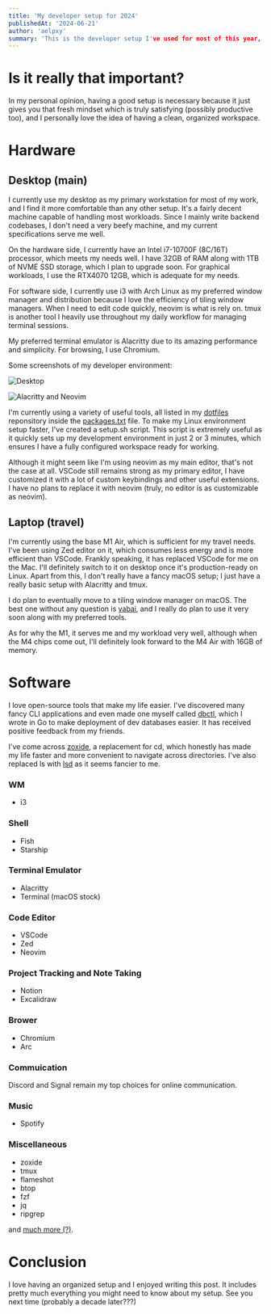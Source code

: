 ```yaml
---
title: 'My developer setup for 2024'
publishedAt: '2024-06-21'
author: 'aelpxy'
summary: 'This is the developer setup I've used for most of this year, and I plan to continue using it next year as well.'
---
```


# Is it really that important?

In my personal opinion, having a good setup is necessary because it just gives
you that fresh mindset which is truly satisfying (possibly productive too), and I
personally love the idea of having a clean, organized workspace.

# Hardware

## Desktop (main)

I currently use my desktop as my primary workstation for most of my work, and I
find it more comfortable than any other setup. It's a fairly decent machine
capable of handling most workloads. Since I mainly write backend codebases, I
don't need a very beefy machine, and my current specifications serve me well.

On the hardware side, I currently have an Intel i7-10700F (8C/16T) processor,
which meets my needs well. I have 32GB of RAM along with 1TB of NVME SSD
storage, which I plan to upgrade soon. For graphical workloads, I use the
RTX4070 12GB, which is adequate for my needs.

For software side, I currently use i3 with Arch Linux as my preferred window
manager and distribution because I love the efficiency of tiling window
managers. When I need to edit code quickly, neovim is what is rely on. tmux is
another tool I heavily use throughout my daily workflow for managing terminal
sessions.

My preferred terminal emulator is Alacritty due to its amazing performance and
simplicity. For browsing, I use Chromium.

Some screenshots of my developer environment:

![Desktop](https://s3.velta.dev/aelpxy-bucket/aelpxy.dev/desktop-main.png)

![Alacritty and Neovim](https://s3.velta.dev/aelpxy-bucket/aelpxy.dev/desktop-nvim-2.png)

I'm currently using a variety of useful tools, all listed in my
[dotfiles](https://github.com/aelpxy/.dotfiles) reponsitory inside the
[packages.txt](https://github.com/aelpxy/.dotfiles/blob/main/linux/packages.txt)
file. To make my Linux environment setup faster, I've created a setup.sh script.
This script is extremely useful as it quickly sets up my development environment
in just 2 or 3 minutes, which ensures I have a fully configured workspace ready
for working.

Although it might seem like I'm using neovim as my main editor, that's not the
case at all. VSCode still remains strong as my primary editor, I have customized
it with a lot of custom keybindings and other useful extensions. I have no plans
to replace it with neovim (truly, no editor is as customizable as neovim).

## Laptop (travel)

I'm currently using the base M1 Air, which is sufficient for my travel needs.
I've been using Zed editor on it, which consumes less energy and is more
efficient than VSCode. Frankly speaking, it has replaced VSCode for me on the
Mac. I'll definitely switch to it on desktop once it's production-ready on
Linux. Apart from this, I don't really have a fancy macOS setup; I just have a
really basic setup with Alacritty and tmux.

I do plan to eventually move to a tiling window manager on macOS. The best one
without any question is [yabai](https://github.com/koekeishiya/yabai/), and I
really do plan to use it very soon along with my preferred tools.

As for why the M1, it serves me and my workload very well, although when the M4
chips come out, I'll definitely look forward to the M4 Air with 16GB of memory.

# Software

I love open-source tools that make my life easier. I've discovered many fancy
CLI applications and even made one myself called
[dbctl](https://github.com/aelpxy/dbctl), which I wrote in Go to make deployment
of dev databases easier. It has received positive feedback from my friends.

I've come across [zoxide](https://github.com/ajeetdsouza/zoxide), a replacement
for cd, which honestly has made my life faster and more convenient to navigate
across directories. I've also replaced ls with
[lsd](https://github.com/lsd-rs/lsd) as it seems fancier to me.

### WM

- i3

### Shell

- Fish
- Starship

### Terminal Emulator

- Alacritty
- Terminal (macOS stock)

### Code Editor

- VSCode
- Zed
- Neovim

### Project Tracking and Note Taking

- Notion
- Excalidraw

### Brower

- Chromium
- Arc

### Commuication

Discord and Signal remain my top choices for online communication.

### Music

- Spotify

### Miscellaneous

- zoxide
- tmux
- flameshot
- btop
- fzf
- jq
- ripgrep

and
[much more (?)](https://github.com/aelpxy/.dotfiles/blob/main/linux/packages.txt).

# Conclusion

I love having an organized setup and I enjoyed writing this post. It includes
pretty much everything you might need to know about my setup. See you next time
(probably a decade later???)
